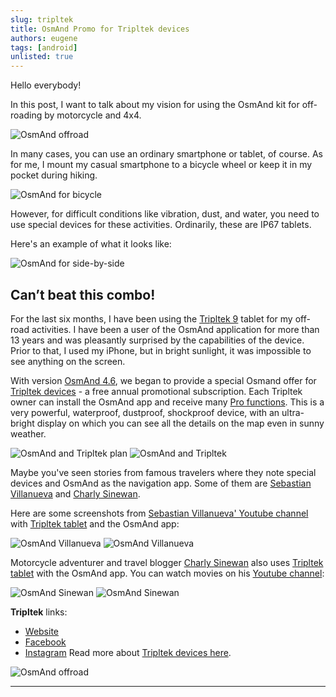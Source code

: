 ```yaml
---
slug: tripltek
title: OsmAnd Promo for Tripltek devices
authors: eugene
tags: [android]
unlisted: true
---
```



Hello everybody!

In this post, I want to talk about my vision for using the OsmAnd kit for off-roading by motorcycle and 4x4.

![OsmAnd offroad](./img/kit-logo.png)


<!--truncate-->

In many cases, you can use an ordinary smartphone or tablet, of course. As for me, I mount my casual smartphone to a bicycle wheel or keep it in my pocket during hiking.

![OsmAnd for bicycle](./img/kit-bicycle.png)

However, for difficult conditions like vibration, dust, and water, you need to use special devices for these activities. Ordinarily, these are IP67 tablets.

Here's an example of what it looks like:

![OsmAnd for side-by-side](./img/kit-side-by-side.png)


## Can’t beat this combo!

For the last six months, I have been using the [Tripltek 9](https://www.tripltek.com/tripltek9) tablet for my off-road activities. I have been a user of the OsmAnd application for more than 13 years and was pleasantly surprised by the capabilities of the device. Prior to that, I used my iPhone, but in bright sunlight, it was impossible to see anything on the screen.

With version [OsmAnd 4.6](https://osmand.net/blog/osmand-android-4-6-released), we began to provide a special Osmand offer for [Tripltek devices](https://www.tripltek.com/) - a free annual promotional subscription. Each Tripltek owner can install the OsmAnd app and receive many [Pro functions](https://osmand.net/docs/user/purchases/android#pro-features). This is a very powerful, waterproof, dustproof, shockproof device, with an ultra-bright display on which you can see all the details on the map even in sunny weather.

![OsmAnd and Tripltek plan](./img/kit-plan.png) ![OsmAnd and Tripltek](./img/kit-tripltek.png)

Maybe you've seen stories from famous travelers where they note special devices and OsmAnd as the navigation app. Some of them are [Sebastian Villanueva](https://www.instagram.com/seba.adventure/) and [Charly Sinewan](https://www.instagram.com/charlysinewan/).

Here are some screenshots from [Sebastian Villanueva' Youtube channel](https://www.youtube.com/@Seba.adventure) with [Tripltek tablet](https://www.tripltek.com/) and the OsmAnd app:

![OsmAnd Villanueva](./img/kit-sebastian.png) ![OsmAnd Villanueva](./img/kit-sebastian2.png)

Motorcycle adventurer and travel blogger [Charly Sinewan](https://sinewan.us/) also uses [Tripltek tablet](https://www.tripltek.com/) with the OsmAnd app. You can watch movies on his [Youtube channel](https://www.youtube.com/watch?v=TwTS_vN3N38):

![OsmAnd Sinewan](./img/kit-charly.png) ![OsmAnd Sinewan](./img/kit-charly2.png)


**Tripltek** links: 
- [Website](https://www.tripltek.com/)
- [Facebook](https://www.facebook.com/TripltekPro/)
- [Instagram](https://www.instagram.com/tripltek)
Read more about [Tripltek devices here](https://www.tripltek.com/).

![OsmAnd offroad](./img/kit-logo.png)

_________________
<LinksSocial/>
<LinksTelegram/>